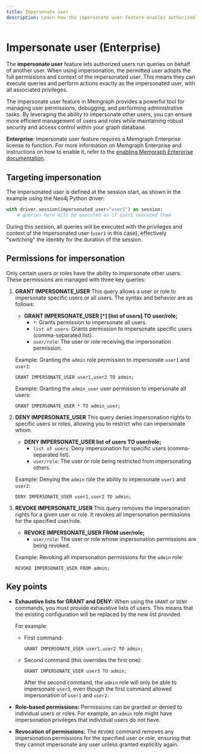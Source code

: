 ```yaml
---
title: Impersonate user
description: Learn how the impersonate user feature enables authorized users to execute queries with the full permissions and context of another user.
---
```




# Impersonate user (Enterprise)



The **impersonate user** feature lets authorized users run queries on behalf of
another user. When using impersonation, the permitted user adopts the full
permissions and context of the impersonated user. This means they can execute
queries and perform actions exactly as the impersonated user, with all
associated privileges.

The impersonate user feature in Memgraph provides a powerful tool for
managing user permissions, debugging, and performing administrative tasks. By
leveraging the ability to impersonate other users, you can ensure more efficient
management of users and roles while maintaining robust security and access
control within your graph database.

<Callout type="info">

**Enterprise**: Impersonate user feature requires a Memgraph Enterprise license to
function. For more information on Memgraph Enterprise and instructions
on how to enable it, refer to the
[enabling Memgraph Enterprise documentation](/database-management/enabling-memgraph-enterprise).

</Callout>

## Targeting impersonation

The impersonated user is defined at the session start, as shown in the example
using the Neo4j Python driver:

```python
with driver.session(impersonated_user="user1") as session:
    # queries here will be executed as if user1 executed them
```

During this session, all queries will be executed with the privileges and
context of the impersonated user (`user1` in this case), effectively "switching"
the identity for the duration of the session.

## Permissions for impersonation

Only certain users or roles have the ability to impersonate other users. These permissions are managed with three key queries:

1. **GRANT IMPERSONATE_USER**
   This query allows a user or role to impersonate specific users or all users. The syntax and behavior are as follows:
   - **GRANT IMPERSONATE_USER [*] [list of users] TO user/role;**
     - `*`: Grants permission to impersonate all users.
     - `list of users`: Grants permission to impersonate specific users (comma-separated list).
     - `user/role`: The user or role receiving the impersonation permission.

   Example:
   Granting the `admin` role permission to impersonate `user1` and `user2`:
   ```cypher
   GRANT IMPERSONATE_USER user1,user2 TO admin;
   ```

   Example:
   Granting the `admin_user` user permission to impersonate all users:
   ```cypher
   GRANT IMPERSONATE_USER * TO admin_user;
   ```

2. **DENY IMPERSONATE_USER**
   This query denies impersonation rights to specific users or roles, allowing you to restrict who can impersonate whom.
   - **DENY IMPERSONATE_USER list of users TO user/role;**
     - `list of users`: Deny impersonation for specific users (comma-separated list).
     - `user/role`: The user or role being restricted from impersonating others.

   Example:
   Denying the `admin` role the ability to impersonate `user1` and `user2`:
   ```cypher
   DENY IMPERSONATE_USER user1,user2 TO admin;
   ```

3. **REVOKE IMPERSONATE_USER**
   This query removes the impersonation rights for a given user or role. It revokes all impersonation permissions for the specified user/role.
   - **REVOKE IMPERSONATE_USER FROM user/role;**
     - `user/role`: The user or role whose impersonation permissions are being revoked.

   Example:
   Revoking all impersonation permissions for the `admin` role:
   ```cypher
   REVOKE IMPERSONATE_USER FROM admin;
   ```

## Key points

- **Exhaustive lists for GRANT and DENY:** When using the `GRANT` or `DENY` commands, you must provide exhaustive lists of users. This means that the existing configuration will be replaced by the new list provided.

  For example:
  - First command:
    ```cypher
    GRANT IMPERSONATE_USER user1,user2 TO admin;
    ```
  - Second command (this overrides the first one):
    ```cypher
    GRANT IMPERSONATE_USER user3 TO admin;
    ```
    After the second command, the `admin` role will only be able to impersonate `user3`, even though the first command allowed impersonation of `user1` and `user2`.

- **Role-based permissions:** Permissions can be granted or denied to individual users or roles. For example, an `admin` role might have impersonation privileges that individual users do not have.

- **Revocation of permissions:** The `REVOKE` command removes any impersonation permissions for the specified user or role, ensuring that they cannot impersonate any user unless granted explicitly again.


